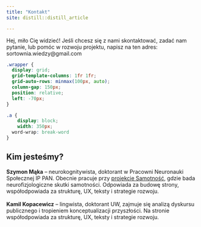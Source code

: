 ```yaml
---
title: "Kontakt"
site: distill::distill_article

---
```




Hej, miło Cię widzieć! Jeśli chcesz się z nami skontaktować, zadać nam pytanie, lub pomóc w rozwoju projektu, napisz na ten adres: 
sortownia.wiedzy@gmail.com


```css

.wrapper {
  display: grid;
  grid-template-columns: 1fr 1fr;
  grid-auto-rows: minmax(100px, auto);
  column-gap: 150px;
  position: relative; 
  left: -70px;
}

.a {
    display: block;
    width: 350px;
  word-wrap: break-word
}


```

## Kim jesteśmy? 
 

**Szymon Mąka** – neurokognitywista, doktorant w Pracowni Neuronauki Społecznej IP PAN. Obecnie pracuje przy [projekcie Samotność](http://www.neuronauka-spoleczna.pl/badania-2/opus/), gdzie bada neurofizjologiczne skutki samotności. Odpowiada za budowę strony, współodpowiada za strukturę, UX, teksty i strategie rozwoju.
<br> </br> 
**Kamil Kopacewicz** – lingwista, doktorant UW, zajmuje się analizą dyskursu publicznego i tropieniem konceptualizacji przyszłości. Na stronie współodpowiada za strukturę, UX, teksty i strategie rozwoju. 


